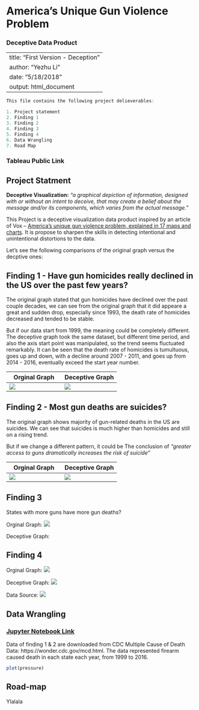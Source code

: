 # America’s Unique Gun Violence Problem
### Deceptive Data Product

---
title: "First Version - Deception"
author: "Yezhu Li"
date: "5/18/2018"
output: html_document
---


```r

This file contains the following project delieverables:

1. Project statement
2. Finding 1
3. Finding 2
4. Finding 3
5. Finding 4
6. Data Wrangling
7. Road Map

```
### Tableau Public Link 


## Project Statment

**Deceptive Visualization:** *“a graphical depiction of information, designed with or without an intent to deceive, that may create a belief about the message and/or its components, which varies from the actual message.”*

This Project is a deceptive visualization data product inspired by an article of Vox -- [America’s unique gun violence problem, explained in 17 maps and charts](https://www.vox.com/policy-and-politics/2017/10/2/16399418/us-gun-violence-statistics-maps-charts). It is propose to sharpen the skills in detecting intentional and unintentional distortions to the data.

Let's see the following comparisons of the original graph versus the decptive ones:

## Finding 1 - Have gun homicides really declined in the US over the past few years?

The original graph stated that gun homicides have declined over the past couple decades, we can see from the original graph that it did appeare a great and sudden drop, especially since 1993, the death rate of homicides decreased and tended to be stable.

But if our data start from 1999, the meaning could be completely different. The deceptive graph took the same dataset, but different time period, and also the axis start point was manipulated, so the trend seems fluctuated remarkably. It can be seen that the death rate of homicides is tumultuous, goes up and down, with a decline around 2007 - 2011, and goes up from 2014 - 2016, eventually exceed the start year number.


Orginal Graph | Deceptive Graph
------------- | -------------
![](https://cdn.vox-cdn.com/thumbor/fsGRktGSnwO7XymX8qtP1unsFak=/0x0:417x395/1720x0/filters:focal(0x0:417x395):format(webp)/cdn.vox-cdn.com/uploads/chorus_asset/file/9371435/firearm_homicide_deaths.png)  | ![](https://github.com/gleamingMushroom/AddImage/blob/master/Sheet%201.png)

## Finding 2 - Most gun deaths are suicides?

The original graph shows majority of gun-related deaths in the US are suicides. We can see that suicides is much higher than homicides and still on a rising trend.

But if we change a different pattern, it could be The conclusion of *"greater access to guns dramatically increases the risk of suicide"*

Orginal Graph | Deceptive Graph
------------- | -------------
![](https://github.com/gleamingMushroom/AddImage/blob/master/Sheet%202%20Original.png)  | ![](https://github.com/gleamingMushroom/AddImage/blob/master/Sheet%202.png)

## Finding 3

States with more guns have more gun deaths?

Orginal Graph:
![](https://cdn.vox-cdn.com/thumbor/qT_eY-nv6mUjUlZkghfFutjUcnc=/0x0:784x671/1720x0/filters:focal(0x0:784x671):format(webp)/cdn.vox-cdn.com/uploads/chorus_asset/file/10259683/mother_jones_gun_deaths_by_state.png)

Deceptive Graph:

## Finding 4

Orginal Graph:
![](https://github.com/gleamingMushroom/AddImage/blob/master/Sheet%204%20Original2.png)

Deceptive Graph:
![](https://github.com/gleamingMushroom/AddImage/blob/master/Sheet%204.png)

Data Source:
![](https://github.com/gleamingMushroom/AddImage/blob/master/Sheet%204%20Original.jpeg)


## Data Wrangling

### [Jupyter Notebook Link](https://github.com/gleamingMushroom/MSIS2629-DataViz/blob/master/Deceptive%20Data%20Product%20Data%20Wrangling.ipynb)

Data of finding 1 & 2 are downloaded from CDC Multiple Cause of Death Data: https://wonder.cdc.gov/mcd.html.
The data represented firearm caused death in each state each year, from 1999 to 2016. 
```r
plot(pressure)
```


## Road-map

Ylalala
